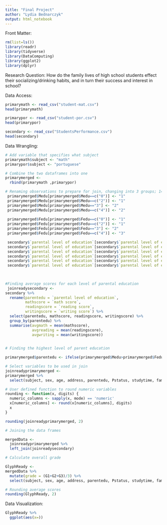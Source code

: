```yaml
---
title: "Final Project"
author: "Lydia Bednarczyk"
output: html_notebook
---
```

Front Matter:
```r
rm(list=ls())
library(readr)
library(tidyverse)
library(DataComputing)
library(ggplot2)
library(dplyr)
```

Research Question: How do the family lives of high school students effect their socializing/drinking habits, and in turn their success and interest in school?

Data Access:

```r
primarymath <- read_csv("student-mat.csv")
head(primarymath)

primarypor <- read_csv("student-por.csv")
head(primarypor)

secondary <- read_csv("StudentsPerformance.csv")
head(secondary)
```

Data Wrangling:

```r
# Add variable that specifies what subject
primarymath$subject <- "math"
primarypor$subject <- "portuguese"

# Combine the two dataframes into one
primarymerged <- 
  rbind(primarymath ,primarypor)

# Renaming observations to prepare for join, changing into 3 groups; 1= some high school, 2= high school degree, 3= college degree
 primarymerged$Medu[primarymerged$Medu==c("0")] <- "1"
 primarymerged$Medu[primarymerged$Medu==c("2")] <- "1"
 primarymerged$Medu[primarymerged$Medu=="3"] <- "2"
 primarymerged$Medu[primarymerged$Medu==c("4")] <- "2"
 
 primarymerged$Fedu[primarymerged$Fedu==c("0")] <- "1"
 primarymerged$Fedu[primarymerged$Fedu==c("2")] <- "1"
 primarymerged$Fedu[primarymerged$Fedu=="3"] <- "2"
 primarymerged$Fedu[primarymerged$Fedu==c("4")] <- "3"

 secondary$`parental level of education`[secondary$`parental level of education`=="some high school"] <- "1"
 secondary$`parental level of education`[secondary$`parental level of education`=="high school"] <- "2"
 secondary$`parental level of education`[secondary$`parental level of education`=="some college"] <- "2"
 secondary$`parental level of education`[secondary$`parental level of education`=="associate's degree"] <- "3"
 secondary$`parental level of education`[secondary$`parental level of education`=="bachelor's degree"] <- "3"
 secondary$`parental level of education`[secondary$`parental level of education`=="master's degree"] <- "3"
 
 
```

```r
#Finding average scores for each level of parental education
 joinreadysecondary <-
secondary %>%
  rename(parentedu = `parental level of education`,
         mathscore = `math score`,
         readingscore = `reading score`,
         writingscore = `writing score`) %>%
  select(parentedu, mathscore, readingscore, writingscore) %>%
  group_by(parentedu) %>%
  summarise(avgmath = mean(mathscore),
            avgreading = mean(readingscore),
            avgwriting = mean(writingscore))
  
```

```r
# Finding the highest level of parent education

primarymerged$parentedu <- ifelse(primarymerged$Medu>primarymerged$Fedu, primarymerged$Medu, primarymerged$Fedu)

```

```r
# Select variables to be used in join
joinreadyprimarymerged <-
primarymerged %>%
  select(subject, sex, age, address, parentedu, Pstatus, studytime, famsup, higher, famrel, Dalc, Walc, G1, G2, G3)

# User defined function to round numeric variables
rounding <- function(x, digits) {
  numeric_columns <- sapply(x, mode) == 'numeric'
  x[numeric_columns] <- round(x[numeric_columns], digits)
  x
}

rounding(joinreadyprimarymerged, 2)
```

```r
# Joining the data frames

mergedData <-
  joinreadyprimarymerged %>%
  left_join(joinreadysecondary)

# Calculate overall grade

GlyphReady <-
mergedData %>%
  mutate(grade = (G1+G2+G3)/3) %>%
  select(subject, sex, age, address, parentedu, Pstatus, studytime, famsup, higher, famrel, Dalc, Walc, grade, avgmath, avgreading, avgwriting)

# Rounding average scores
rounding(GlyphReady, 2)
```

Data Visualization:

```r
GlyphReady %>%
  ggplot(aes(x=))
```


